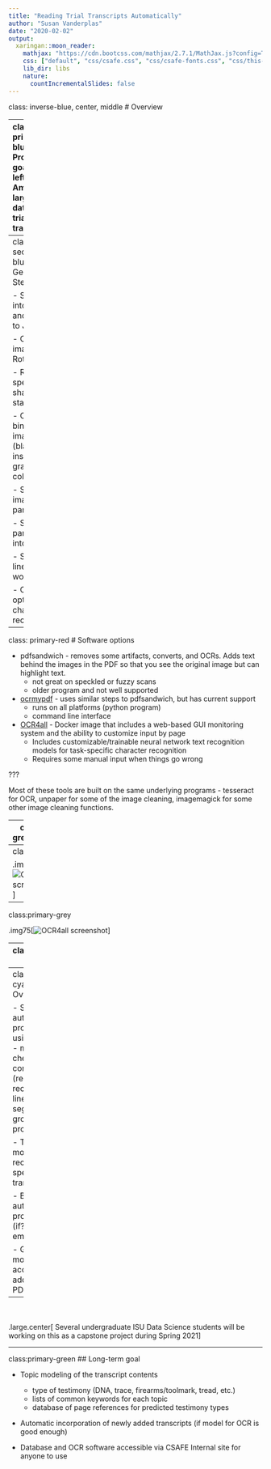 ```yaml
---
title: "Reading Trial Transcripts Automatically"
author: "Susan Vanderplas"
date: "2020-02-02"
output:
  xaringan::moon_reader:
    mathjax: "https://cdn.bootcss.com/mathjax/2.7.1/MathJax.js?config=TeX-MML-AM_HTMLorMML"
    css: ["default", "css/csafe.css", "css/csafe-fonts.css", "css/this-presentation.css"]
    lib_dir: libs
    nature:
      countIncrementalSlides: false
---
```


class: inverse-blue, center, middle
# Overview

---
class: primary-blue
## Project goals
.pull-left[
1. Amass a large database of trial transcripts

2. Locate portions of each trial concerned with forensics testimony

3. Analyze testimony for effectiveness, common phrases, problems, etc.

4. Use this to shape testimony going forward
].pull-right[

This is a lot of work unless we get the computer to do it for us

![gif of a person crushed by paper](https://media.giphy.com/media/cPf7EaFwJKaQEbJu2n/giphy.gif)
]

---
class: secondary-blue
# General Steps

- Split PDF into pages and convert to JPG

- Clean images
    - Rotate pages
    
    - Remove speckles, shading, stains, etc.
    
    - Convert to binary images (black/white instead of grayscale or color)
    
- Segment images into paragraphs

- Segment paragraphs into lines

- Segment lines into words/letters

- OCR: optical character recognition

---
class: primary-red
# Software options

- pdfsandwich - removes some artifacts, converts, and OCRs. Adds text behind the images in the PDF so that you see the original image but can highlight text.
    - not great on speckled or fuzzy scans
    - older program and not well supported

- [ocrmypdf](https://github.com/jbarlow83/OCRmyPDF) - uses similar steps to pdfsandwich, but has current support
    - runs on all platforms (python program)
    - command line interface

- [OCR4all](https://github.com/OCR4all) - Docker image that includes a web-based GUI monitoring system and the ability to customize input by page
    - Includes customizable/trainable neural network text recognition models for task-specific character recognition
    - Requires some manual input when things go wrong
    
???

Most of these tools are built on the same underlying programs - tesseract for OCR, unpaper for some of the image cleaning, imagemagick for some other image cleaning functions.

---
class: inverse-grey,middle,center

# Demo


---
class:primary-grey

.img75[![OCR4all screenshot](OCR4all.png)]

---
class:primary-grey

.img75[![OCR4all screenshot](OCR4all_steps.png)]

---
class:primary-grey

![OCR4all screenshot - centralized process](OCR_Overall_process.png)
---
class:primary-cyan
## Overall Goal

- Start with automatic processing using OCR4all
    - manual checking for correctness (region recognition, line segmentation, ground truth production)

    - Train new models for text recognition specific to transcript text

- Begin to automate the process once (if?) patterns emerge

- Goal is mostly-accurate text added into the PDF transcripts

--
<br/><br/>
.large.center[
Several undergraduate ISU Data Science students will be working on this as a capstone project during Spring 2021
]

---
class:primary-green
## Long-term goal

- Topic modeling of the transcript contents
    - type of testimony (DNA, trace, firearms/toolmark, tread, etc.)
    - lists of common keywords for each topic
    - database of page references for predicted testimony types

- Automatic incorporation of newly added transcripts (if model for OCR is good enough)

- Database and OCR software accessible via CSAFE Internal site for anyone to use